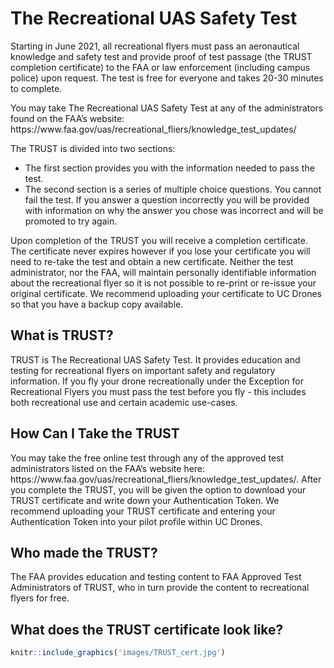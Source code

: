 # The Recreational UAS Safety Test {#ch-TRUST}

Starting in June 2021, all recreational flyers must pass an aeronautical knowledge and safety test and provide proof of test passage (the TRUST completion certificate) to the FAA or law enforcement (including campus police) upon request. The test is free for everyone and takes 20-30 minutes to complete.

You may take The Recreational UAS Safety Test at any of the administrators found on the FAA's website:
https://www.faa.gov/uas/recreational_fliers/knowledge_test_updates/

The TRUST is divided into two sections:

- The first section provides you with the information needed to pass the test.
- The second section is a series of multiple choice questions. You cannot fail the test. If you answer a question incorrectly you will be provided with information on why the answer you chose was incorrect and will be promoted to try again.

Upon completion of the TRUST you will receive a completion certificate. The certificate never expires however if you lose your certificate you will need to re-take the test and obtain a new certificate. Neither the test administrator, nor the FAA, will maintain personally identifiable information about the recreational flyer so it is not possible to re-print or re-issue your original certificate.  We recommend uploading your certificate to UC Drones so that you have a backup copy available.

## What is TRUST?
TRUST is The Recreational UAS Safety Test. It provides education and testing for recreational flyers on important safety and regulatory information. If you fly your drone recreationally under the Exception for Recreational Flyers you must pass the test before you fly - this includes both recreational use and certain academic use-cases.

## How Can I Take the TRUST
You may take the free online test through any of the approved test administrators listed on the FAA's website here: https://www.faa.gov/uas/recreational_fliers/knowledge_test_updates/. After you complete the TRUST, you will be given the option to download your TRUST certificate and write down your Authentication Token.  We recommend uploading your TRUST certificate and entering your Authentication Token into your pilot profile within UC Drones.

## Who made the TRUST?
The FAA provides education and testing content to FAA Approved Test Administrators of TRUST, who in turn provide the content to recreational flyers for free.

## What does the TRUST certificate look like?
```r
knitr::include_graphics('images/TRUST_cert.jpg')
```